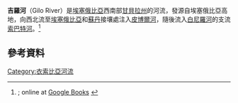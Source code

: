 {{orphan|time=2012-06-18T14:33:16+00:00}}
'''吉羅河'''（Gilo River）是[[埃塞俄比亞|埃塞俄比亞]]西南部[[甘貝拉州|甘貝拉州]]的河流，發源自埃塞俄比亞高地，向西北流至[[埃塞俄比亞|埃塞俄比亞]]和[[蘇丹|蘇丹]]接壤處注入[[皮博爾河|皮博爾河]]，隨後流入[[白尼羅河|白尼羅河]]的支流[[索巴特河|索巴特河]]。<ref>{{cite book |last= Shinn |first= David H. |coauthors= Thomas P. Ofcansky |title= Historical Dictionary of Ethiopia |year= 2004 |publisher= Scarecrow Press |isbn= 0810849100 |pages= 360–361}}; online at [http://books.google.com/books?id=zbvd6_eLw_0C Google Books] {{Wayback|url=http://books.google.com/books?id=zbvd6_eLw_0C |date=20200719205353 }}</ref>

==參考資料==
{{reflist}}

{{coord|8|08|N|33|12|E|display=title|region:ET_type:river_source:GNS-enwiki}}

{{Ethiopia-stub}}


[[Category:衣索比亞河流|Category:衣索比亞河流]]